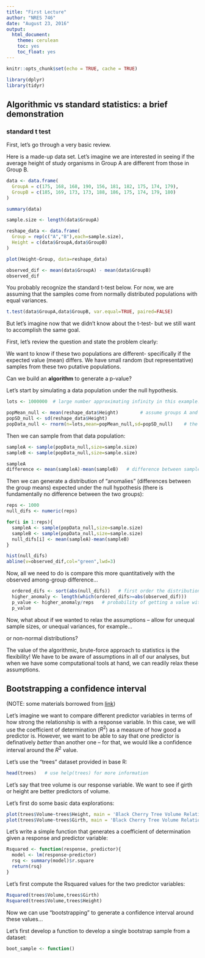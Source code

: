 ```yaml
---
title: "First Lecture"
author: "NRES 746"
date: "August 23, 2016"
output: 
  html_document: 
    theme: cerulean
    toc: yes
    toc_float: yes
---
```


```r
knitr::opts_chunk$set(echo = TRUE, cache = TRUE)
```

```r
library(dplyr)
library(tidyr)
```


## Algorithmic vs standard statistics: a brief demonstration

### standard t test

First, let's go through a very basic review.   

Here is a made-up data set. Let's imagine we are interested in seeing if the average height of study organisms in Group A are different from those in Group B.  

```r

data <- data.frame(
  GroupA = c(175, 168, 168, 190, 156, 181, 182, 175, 174, 179),
  GroupB = c(185, 169, 173, 173, 188, 186, 175, 174, 179, 180) 
)

summary(data)

sample.size <- length(data$GroupA)

reshape_data <- data.frame(
  Group = rep(c("A","B"),each=sample.size),
  Height = c(data$GroupA,data$GroupB)
)

plot(Height~Group, data=reshape_data)

observed_dif <- mean(data$GroupA) - mean(data$GroupB)
observed_dif

```

You probably recognize the standard t-test below. For now, we are assuming that the samples come from normally distributed populations with equal variances. 

```r
t.test(data$GroupA,data$GroupB, var.equal=TRUE, paired=FALSE)

```

But let's imagine now that we didn't know about the t-test- but we still want to accomplish the same goal.  

First, let's review the question and state the problem clearly:

We want to know if these two populations are different- specifically if the expected value (mean) differs. We have small random (but representative) samples from these two putative populations.  

Can we build an **algorithm** to generate a p-value? 

Let's start by simulating a data population under the null hypothesis. 

```r
lots <- 1000000  # large number approximating infinity in this example!

popMean_null <- mean(reshape_data$Height)        # assume groups A and B come from a population with common mean 
popSD_null <- sd(reshape_data$Height)
popData_null <- rnorm(n=lots,mean=popMean_null,sd=popSD_null)    # the statistical "population" of interest (under null model)

```

Then we can sample from that data population:

```r
sampleA <- sample(popData_null,size=sample.size)   
sampleB <- sample(popData_null,size=sample.size)

sampleA
difference <- mean(sampleA)-mean(sampleB)   # difference between sample means

```

Then we can generate a distribution of "anomalies" (differences between the group means) expected under the null hypothesis (there is fundamentally no difference between the two groups):

```r
reps <- 1000
null_difs <- numeric(reps)

for(i in 1:reps){
  sampleA <- sample(popData_null,size=sample.size)   
  sampleB <- sample(popData_null,size=sample.size)
  null_difs[i] <- mean(sampleA)-mean(sampleB)
}

hist(null_difs)
abline(v=observed_dif,col="green",lwd=3)

```


Now, all we need to do is compare this more quantitatively with the observed among-group difference...

```r
  ordered_difs <- sort(abs(null_difs))   # first order the distribution of null results in terms of absolute magnitude of difference
  higher_anomaly <- length(which(ordered_difs>=abs(observed_dif)))
  p_value <- higher_anomaly/reps   # probability of getting a value with anomaly as or more extreme than observed, given null hypothesis is true...
  p_value

```


Now, what about if we wanted to relax the assumptions -- allow for unequal sample sizes, or unequal variances, for example... 

or non-normal distributions?

The value of the algorithmic, brute-force approach to statistics is the flexibility! We have to be aware of assumptions in all of our analyses, but when we have some computational tools at hand, we can readily relax these assumptions. 


## Bootstrapping a confidence interval

(NOTE: some materials borrowed from [link](http://people.tamu.edu/~alawing/materials/ESSM689/Btutorial.pdf))

Let's imagine we want to compare different predictor variables in terms of how strong the relationship is with a response variable. In this case, we will use the coefficient of determination ($R^2$) as a measure of how good a predictor is. However, we want to be able to say that one predictor is definatively *better* than another one -- for that, we would like a confidence interval around the $R^2$ value.

Let's use the "trees" dataset provided in base R:

```r

head(trees)   # use help(trees) for more information

```

Let's say that tree volume is our response variable. We want to see if girth or height are better predictors of volume. 

Let's first do some basic data explorations:

```r
plot(trees$Volume~trees$Height, main = 'Black Cherry Tree Volume Relationship', xlab = 'Height', ylab = 'Volume', pch = 16, col ='blue')
plot(trees$Volume~trees$Girth, main = 'Black Cherry Tree Volume Relationship', xlab = 'Girth', ylab = 'Volume', pch = 16, col ='red')
```


Let's write a simple function that generates a coefficient of determination given a response and predictor variable:

```r

Rsquared <- function(response, predictor){
  model <- lm(response~predictor)
  rsq <- summary(model)$r.square
  return(rsq)
}

```


Let's first compute the Rsquared values for the two predictor variables:

```r
Rsquared(trees$Volume,trees$Girth)
Rsquared(trees$Volume,trees$Height)

```


Now we can use "bootstrapping" to generate a confidence interval around these values...

Let's first develop a function to develop a single bootstrap sample from a dataset:

```r

boot_sample <- function()

```



















